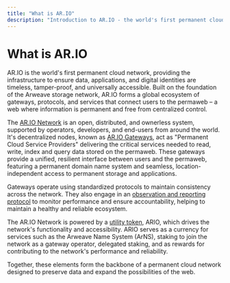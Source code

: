 ```yaml
---
title: "What is AR.IO"
description: "Introduction to AR.IO - the world's first permanent cloud network providing infrastructure for timeless, tamper-proof, and universally accessible data"
---
```


# What is AR.IO

AR.IO is the world's first permanent cloud network, providing the infrastructure to ensure data, applications, and digital identities are timeless, tamper-proof, and universally accessible.
Built on the foundation of the Arweave storage network, AR.IO forms a global ecosystem of gateways, protocols, and services that connect users to the permaweb – a web where information is permanent and free from centralized control.

The [AR.IO Network](/network-composition) is an open, distributed, and ownerless system, supported by operators, developers, and end-users from around the world.
It's decentralized nodes, known as [AR.IO Gateways](/gateways), act as "Permanent Cloud Service Providers" delivering the critical services needed to read, write, index and query data stored on the permaweb.
These gateways provide a unified, resilient interface between users and the permaweb, featuring a permanent domain name system and seamless, location-independent access to permanent storage and applications.

Gateways operate using standardized protocols to maintain consistency across the network.
They also engage in an [observation and reporting protocol](/gateways/observer) to monitor performance and ensure accountability, helping to maintain a healthy and reliable ecosystem.

The AR.IO Network is powered by a [utility token](/token), ARIO, which drives the network's functionality and accessibility.
ARIO serves as a currency for services such as the Arweave Name System (ArNS), staking to join the network as a gateway operator, delegated staking, and as rewards for contributing to the network's performance and reliability.

Together, these elements form the backbone of a permanent cloud network designed to preserve data and expand the possibilities of the web.